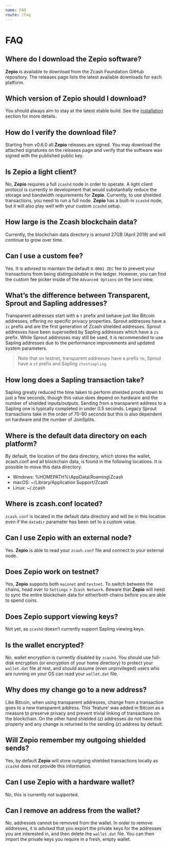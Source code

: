 ```yaml
---
name: FAQ
route: /faq
---
```



# FAQ

## Where do I download the Zepio software?

**Zepio** is available to download from the Zcash Foundation GitHub repository. The releases page lists the latest available downloads for each platform.

<DownloadButton label='Download Zepio' />


## Which version of Zepio should I download?

You should always aim to stay at the latest stable build. See the [installation](/installation) section for more details.

## How do I verify the download file?

Starting from v0.6.0 all **Zepio** releases are signed. You may download the attached signatures on the releases page and verify that the software was signed with the published public key.

## Is Zepio a light client?

No, **Zepio** requires a full `zcashd` node in order to operate. A light client protocol is currently in development that would substantially reduce the storage and bandwidth requirements for **Zepio**. Currently, to use shielded transactions, you need to run a full node. **Zepio** has a built-in `zcashd` node, but it will also play well with your custom `zcashd` setup.

## How large is the Zcash blockchain data?

Currently, the blockchain data directory is around 27GB (April 2019) and will continue to grow over time.

## Can I use a custom fee?

Yes. It is advised to maintain the default `0.0001 ZEC` fee to prevent your transactions from being distinguishable in the ledger. However, you can find the custom fee picker inside of the `Advanced Options` on the `Send` view.

## What’s the difference between Transparent, Sprout and Sapling addresses?

Transparent addresses start with a `t` prefix and behave just like Bitcoin addresses, offering no specific privacy properties. Sprout addresses have a `zc` prefix and are the first generation of Zcash shielded addresses. Sprout addresses have been superseded by Sapling addresses which have a `zs` prefix. While Sprout addresses may still be used, it is recommended to use Sapling addresses due to the performance improvements and updated system parameters.

> Note that on testnet, transparent addresses have a prefix `tm`, Sprout have a `zt` prefix and Sapling `ztestsapling`.

## How long does a Sapling transaction take?

Sapling greatly reduced the time taken to perform shielded proofs down to just a few seconds, though this value does depend on hardware and the number of shielded inputs/outputs. Sending from a transparent address to a Sapling one is typically completed in under 0.5 seconds. Legacy Sprout transactions take in the order of 70-90 seconds but this is also dependent on hardware and the number of JoinSplits.

## Where is the default data directory on each platform?

By default, the location of the data directory, which stores the wallet, zcash.conf and all blockchain data, is found in the following locations. It is possible to move this data directory.

* Windows: %HOMEPATH%\AppData\Roaming\Zcash
* macOS: ~/Library/Application Support/Zcash
* Linux: ~/.zcash

## Where is zcash.conf located?

`zcash.conf` is located in the default data directory and will be in this location even if the `datadir` parameter has been set to a custom value.

## Can I use Zepio with an external node?

Yes. **Zepio** is able to read your `zcash.conf` file and connect to your external node.

## Does Zepio work on testnet?

Yes, **Zepio** supports both `mainnet` and `testnet`. To switch between the chains, head over to `Settings` > `Zcash Network`. Beware that **Zepio** will need to sync the entire blockchain data for either/both chains before you are able to spend coins.

## Does Zepio support viewing keys?

Not yet, as `zcashd` doesn’t currently support Sapling viewing keys.

## Is the wallet encrypted?

No, wallet encryption is currently disabled by `zcashd`. You should use full-disk encryption (or encryption of your home directory) to protect your `wallet.dat` file at rest, and should assume (even unprivileged) users who are running on your OS can read your `wallet.dat` file.

## Why does my change go to a new address?

Like Bitcoin, when using transparent addresses, change from a transaction goes to a new transparent address. This ‘feature’ was added in Bitcoin as a measure to preserve privacy and prevent trivial linking of transactions on the blockchain. On the other hand shielded (z) addresses do not have this property and any change is returned to the sending (z) address by default.

## Will Zepio remember my outgoing shielded sends?

Yes, by default **Zepio** will store outgoing shielded transactions locally as `zcashd` does not provide this information.

## Can I use Zepio with a hardware wallet?

No, this is currently not supported.

## Can I remove an address from the wallet?

No, addresses cannot be removed from the wallet. In order to remove addresses, it is advised that you export the private keys for the addresses you are interested in, and then delete the `wallet.dat` file. You can then import the private keys you require in a fresh, empty wallet.